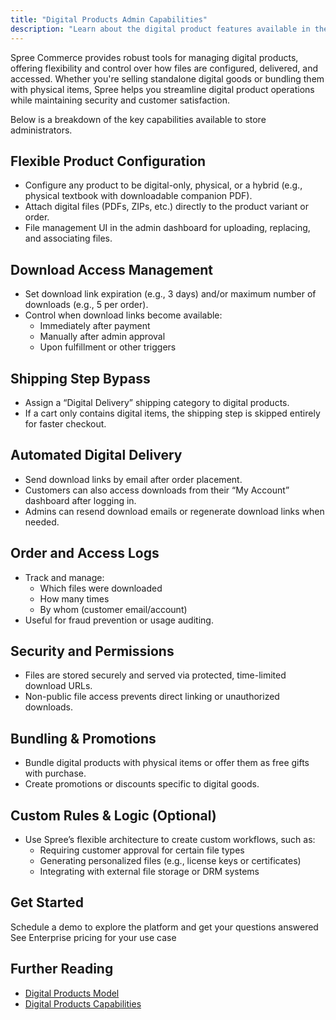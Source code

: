```yaml
---
title: "Digital Products Admin Capabilities"
description: "Learn about the digital product features available in the Spree admin dashboard."
---
```


Spree Commerce provides robust tools for managing digital products, offering flexibility and control over how files are configured, delivered, and accessed. Whether you're selling standalone digital goods or bundling them with physical items, Spree helps you streamline digital product operations while maintaining security and customer satisfaction.

Below is a breakdown of the key capabilities available to store administrators.

## Flexible Product Configuration

- Configure any product to be digital-only, physical, or a hybrid (e.g., physical textbook with downloadable companion PDF).
- Attach digital files (PDFs, ZIPs, etc.) directly to the product variant or order.
- File management UI in the admin dashboard for uploading, replacing, and associating files.

## Download Access Management

- Set download link expiration (e.g., 3 days) and/or maximum number of downloads (e.g., 5 per order).
- Control when download links become available:
  - Immediately after payment
  - Manually after admin approval
  - Upon fulfillment or other triggers

## Shipping Step Bypass

- Assign a “Digital Delivery” shipping category to digital products.
- If a cart only contains digital items, the shipping step is skipped entirely for faster checkout.

## Automated Digital Delivery

- Send download links by email after order placement.
- Customers can also access downloads from their “My Account” dashboard after logging in.
- Admins can resend download emails or regenerate download links when needed.

## Order and Access Logs

- Track and manage:
  - Which files were downloaded
  - How many times
  - By whom (customer email/account)
- Useful for fraud prevention or usage auditing.

## Security and Permissions

- Files are stored securely and served via protected, time-limited download URLs.
- Non-public file access prevents direct linking or unauthorized downloads.

## Bundling & Promotions

- Bundle digital products with physical items or offer them as free gifts with purchase.
- Create promotions or discounts specific to digital goods.

## Custom Rules & Logic (Optional)

- Use Spree’s flexible architecture to create custom workflows, such as:
  - Requiring customer approval for certain file types
  - Generating personalized files (e.g., license keys or certificates)
  - Integrating with external file storage or DRM systems

## Get Started
<Columns cols={2}>
  <Card title="Book a Demo"  icon="eye" href="https://getvendo.com/book-a-demo/" cta="Click here">
    Schedule a demo to explore the platform and get your questions answered
  </Card>
  <Card title="Ask for Pricing"  icon="dollar-sign" href="https://spreecommerce.org/get-started/" cta="Click here">
    See Enterprise pricing for your use case
  </Card>
</Columns>

## Further Reading
- [Digital Products Model](https://spreecommerce.org/docs/use-case/digital-products/model)
- [Digital Products Capabilities](https://spreecommerce.org/docs/use-case/digital-products/capabilities)
